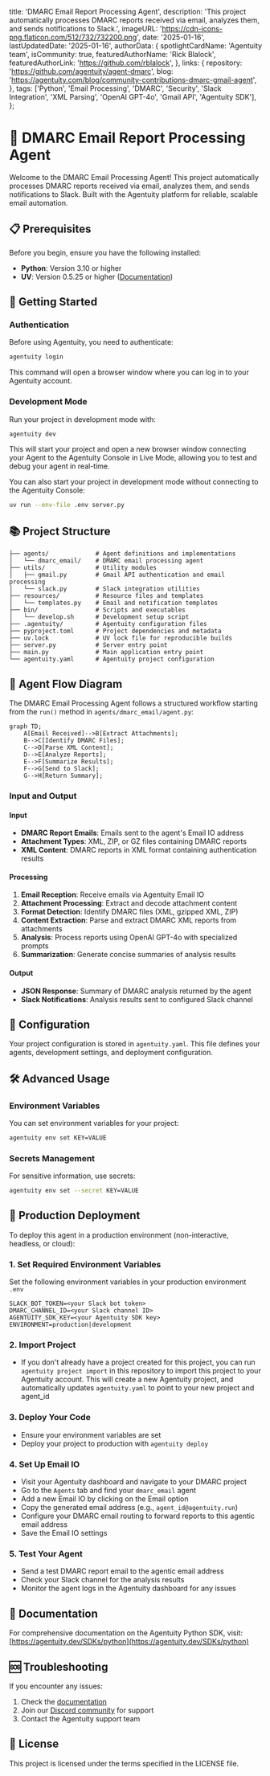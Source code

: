  title: 'DMARC Email Report Processing Agent',
  description: 'This project automatically processes DMARC reports received via email, analyzes them, and sends notifications to Slack.',
  imageURL: 'https://cdn-icons-png.flaticon.com/512/732/732200.png',
  date: '2025-01-16',
  lastUpdatedDate: '2025-01-16',
  authorData: {
    spotlightCardName: 'Agentuity team',
    isCommunity: true,
    featuredAuthorName: 'Rick Blalock',
    featuredAuthorLink: 'https://github.com/rblalock',
  },
  links: {
    repository: 'https://github.com/agentuity/agent-dmarc',
    blog: 'https://agentuity.com/blog/community-contributions-dmarc-gmail-agent',
  },
  tags: ['Python', 'Email Processing', 'DMARC', 'Security', 'Slack Integration', 'XML Parsing', 'OpenAI GPT-4o', 'Gmail API', 'Agentuity SDK'],
};

# 📧 DMARC Email Report Processing Agent

Welcome to the DMARC Email Processing Agent! This project automatically processes DMARC reports received via email, analyzes them, and sends notifications to Slack. Built with the Agentuity platform for reliable, scalable email automation.

## 📋 Prerequisites

Before you begin, ensure you have the following installed:

- **Python**: Version 3.10 or higher
- **UV**: Version 0.5.25 or higher ([Documentation](https://docs.astral.sh/uv/))

## 🚀 Getting Started

### Authentication

Before using Agentuity, you need to authenticate:

```bash
agentuity login
```

This command will open a browser window where you can log in to your Agentuity account.

### Development Mode

Run your project in development mode with:

```bash
agentuity dev
```

This will start your project and open a new browser window connecting your Agent to the Agentuity Console in Live Mode, allowing you to test and debug your agent in real-time.

You can also start your project in development mode without connecting to the Agentuity Console:

```bash
uv run --env-file .env server.py
```

## 📚 Project Structure

```
├── agents/             # Agent definitions and implementations
│   └── dmarc_email/    # DMARC email processing agent
├── utils/              # Utility modules
│   ├── gmail.py        # Gmail API authentication and email processing
│   └── slack.py        # Slack integration utilities
├── resources/          # Resource files and templates
│   └── templates.py    # Email and notification templates
├── bin/                # Scripts and executables
│   └── develop.sh      # Development setup script
├── .agentuity/         # Agentuity configuration files
├── pyproject.toml      # Project dependencies and metadata
├── uv.lock             # UV lock file for reproducible builds
├── server.py           # Server entry point
├── main.py             # Main application entry point
└── agentuity.yaml      # Agentuity project configuration
```

## 🔄 Agent Flow Diagram

The DMARC Email Processing Agent follows a structured workflow starting from the `run()` method in `agents/dmarc_email/agent.py`:

```mermaid
graph TD;
    A[Email Received]-->B[Extract Attachments];
    B-->C[Identify DMARC Files];
    C-->D[Parse XML Content];
    D-->E[Analyze Reports];
    E-->F[Summarize Results];
    F-->G[Send to Slack];
    G-->H[Return Summary];
```

### Input and Output

#### Input
- **DMARC Report Emails**: Emails sent to the agent's Email IO address
- **Attachment Types**: XML, ZIP, or GZ files containing DMARC reports
- **XML Content**: DMARC reports in XML format containing authentication results

#### Processing
1. **Email Reception**: Receive emails via Agentuity Email IO
2. **Attachment Processing**: Extract and decode attachment content
3. **Format Detection**: Identify DMARC files (XML, gzipped XML, ZIP)
4. **Content Extraction**: Parse and extract DMARC XML reports from attachments
5. **Analysis**: Process reports using OpenAI GPT-4o with specialized prompts
6. **Summarization**: Generate concise summaries of analysis results

#### Output
- **JSON Response**: Summary of DMARC analysis returned by the agent
- **Slack Notifications**: Analysis results sent to configured Slack channel

## 🔧 Configuration

Your project configuration is stored in `agentuity.yaml`. This file defines your agents, development settings, and deployment configuration.

## 🛠️ Advanced Usage

### Environment Variables

You can set environment variables for your project:

```bash
agentuity env set KEY=VALUE
```

### Secrets Management

For sensitive information, use secrets:

```bash
agentuity env set --secret KEY=VALUE
```

## 🚀 Production Deployment

To deploy this agent in a production environment (non-interactive, headless, or cloud):

### 1. Set Required Environment Variables
Set the following environment variables in your production environment `.env`

```
SLACK_BOT_TOKEN=<your Slack bot token>
DMARC_CHANNEL_ID=<your Slack channel ID>
AGENTUITY_SDK_KEY=<your Agentuity SDK key>
ENVIRONMENT=production|development
```

### 2. Import Project
- If you don't already have a project created for this project, you can run `agentuity project import` in this repository to import this project to your Agentuity account. This will create a new Agentuity project, and automatically updates `agentuity.yaml` to point to your new project and agent_id

### 3. Deploy Your Code
- Ensure your environment variables are set
- Deploy your project to production with `agentuity deploy`

### 4. Set Up Email IO
- Visit your Agentuity dashboard and navigate to your DMARC project
- Go to the `Agents` tab and find your `dmarc_email` agent
- Add a new Email IO by clicking on the Email option
- Copy the generated email address (e.g., `agent_id@agentuity.run`)
- Configure your DMARC email routing to forward reports to this agentic email address
- Save the Email IO settings

### 5. Test Your Agent
- Send a test DMARC report email to the agentic email address
- Check your Slack channel for the analysis results
- Monitor the agent logs in the Agentuity dashboard for any issues

## 📖 Documentation

For comprehensive documentation on the Agentuity Python SDK, visit:
[https://agentuity.dev/SDKs/python](https://agentuity.dev/SDKs/python)

## 🆘 Troubleshooting

If you encounter any issues:

1. Check the [documentation](https://agentuity.dev/SDKs/python)
2. Join our [Discord community](https://discord.com/invite/vtn3hgUfuc) for support
3. Contact the Agentuity support team

## 📝 License

This project is licensed under the terms specified in the LICENSE file.
